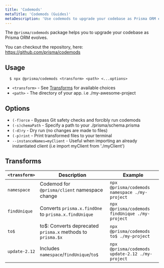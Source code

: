 ```yaml
---
title: 'Codemods'
metaTitle: 'Codemods (Guides)'
metaDescription: 'Use codemods to upgrade your codebase as Prisma ORM evolves.'
---
```


<TopBlock>

The `@prisma/codemods` package helps you to upgrade your codebase as Prisma ORM evolves.

<Admonition type="info">

You can checkout the repository, here: https://github.com/prisma/codemods

</Admonition>

</TopBlock>

## Usage

```terminal
  $ npx @prisma/codemods <transform> <path> <...options>
```

- `<transform>` - See [Transforms](#transforms) for available choices
- `<path>` - The directory of your app. i.e ./my-awesome-project

## Options

- `(-f)orce` - Bypass Git safety checks and forcibly run codemods
- `(-s)chemaPath` - Specify a path to your ./prisma/schema.prisma
- `(-d)ry` - Dry run (no changes are made to files)
- `(-p)rint` - Print transformed files to your terminal
- `--instanceNames=myClient` - Useful when importing an already instantiated client (i.e import myClient from './myClient')

## Transforms

| `<transform>` | Description                                                 | Example                                         |
| ------------- | ----------------------------------------------------------- | ----------------------------------------------- |
| `namespace`   | Codemod for `@prisma/client` namespace change               | `npx @prisma/codemods namespace ./my-project`   |
| `findUnique`  | Converts `prisma.x.findOne` to `prisma.x.findUnique`        | `npx @prisma/codemods findUnique ./my-project`  |
| `to$`         | to\$: Converts deprecated `prisma.x` methods to `prisma.$x` | `npx @prisma/codemods to$ ./my-project`         |
| `update-2.12` | Includes `namespace`/`findUnique`/`to$`                     | `npx @prisma/codemods update-2.12 ./my-project` |
